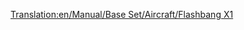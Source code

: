 [[Translation:en/Manual/Base Set/Aircraft/Flashbang X1]]

{{en/Aircraft|Name=Flashbang X1
|Image=[[File:en/Flashbang X1.png|Flashbang X1]]
|Cost=£68,359 ($136,718)
|Speed=959 km/h (596 mph)
|Annual=£5,250 ($10,500)
|Designed=1966
|Lifespan=20 Years
|Capacity=90 passengers, 12 bags of mail
|Description=The Flashbang X1 is the Toyland equivalent of the [[en/Manual/Base Set/Aircraft/FFP Dart]], but resembles the [[en/Manual/Base Set/Aircraft/Bakewell Luckett LB-8]].
|Real-life=Fictional.
}}